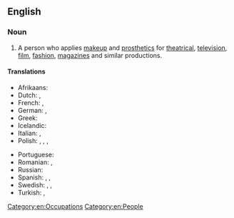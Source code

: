 {{also|makeup artist}}
==English==
{{wikipedia}}

===Noun===
{{en-noun}}

# A person who applies [[makeup]] and [[prosthetic]]s for [[theatrical]], [[television]], [[film]], [[fashion]], [[magazine]]s and similar productions.

====Translations====
{{trans-top|artist who applies makeup for theatrical, television, or film productions}}
* Afrikaans: {{t|af|grimeerder}}
* Dutch: {{t+|nl|grimeur|m}}, {{t+|nl|grimeuse|f}}
* French: {{t+|fr|maquilleur|m}}, {{t+|fr|maquilleuse|f}}
* German: {{t|de|Visagist|m}}, {{t+|de|Maskenbildner|m}}
* Greek: {{t+|el|μακιγιέζ|f}}
* Icelandic: {{t|is|sminka|f}}
* Italian: {{t+|it|truccatore|m}}, {{t|it|truccatrice|f}}
* Polish: {{t|pl|makijażysta|m}}, {{t|pl|makijażystka|f}}, {{t|pl|charakteryzator|m}}, {{t+|pl|charakteryzatorka|f}}
{{trans-mid}}
* Portuguese: {{t+|pt|maquiador|m}}
* Romanian: {{t+|ro|machior|m}}, {{t+|ro|machioră|f}}
* Russian: {{t+|ru|гримёр|m}}
* Spanish: {{t+|es|maquillador|m}}, {{t+|es|maquilladora|f}}, {{t|es|maquillista|m|f}} {{qualifier|Latin America}}
* Swedish: {{t|sv|sminkör|c}}, {{t|sv|sminkös|c}}, {{t+|sv|maskör|c}}
* Turkish: {{t+|tr|makyör|m}}, {{t+|tr|makyöz|f}}
{{trans-bottom}}

[[Category:en:Occupations]]
[[Category:en:People]]